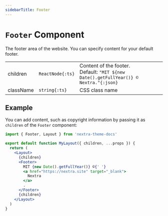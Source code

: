 ```yaml
---
sidebarTitle: Footer
---
```



# `Footer` Component

The footer area of the website. You can specify content for your default footer.

|           |                  |                                                                                           |
| --------- | ---------------- | ----------------------------------------------------------------------------------------- |
| children  | `ReactNode{:ts}` | Content of the footer.<br/>Default: `"MIT ${new Date().getFullYear()} © Nextra."{:json}` |
| className | `string{:ts}`    | CSS class name                                                                            |

## Example

You can add content, such as copyright information by passing it as `children`
of the `Footer` component:

```jsx filename="app/layout.jsx"
import { Footer, Layout } from 'nextra-theme-docs'

export default function MyLayout({ children, ...props }) {
  return (
    <Layout>
      {children}
      <Footer>
        MIT {new Date().getFullYear()} ©{' '}
        <a href="https://nextra.site" target="_blank">
          Nextra
        </a>
        .
      </Footer>
      {children}
    </Layout>
  )
}
```

<ToggleVisibilitySection element="`<Footer>`" property="footer" />

